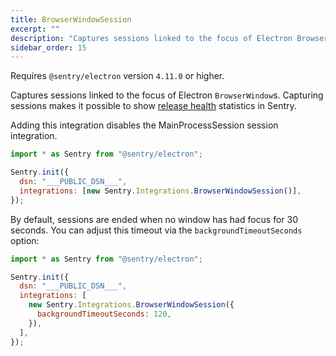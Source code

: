 ```yaml
---
title: BrowserWindowSession
excerpt: ""
description: "Captures sessions linked to the focus of Electron BrowserWindows."
sidebar_order: 15
---
```


Requires `@sentry/electron` version `4.11.0` or higher.

Captures sessions linked to the focus of Electron `BrowserWindow`s. Capturing
sessions makes it possible to show [release health](/product/releases/health/)
statistics in Sentry.

Adding this integration disables the <PlatformLink to="/configuration/integrations/mainprocesssession">MainProcessSession</PlatformLink>
session integration.

<SignInNote />

```javascript
import * as Sentry from "@sentry/electron";

Sentry.init({
  dsn: "___PUBLIC_DSN___",
  integrations: [new Sentry.Integrations.BrowserWindowSession()],
});
```

By default, sessions are ended when no window has had focus for 30
seconds. You can adjust this timeout via the `backgroundTimeoutSeconds` option:

```javascript
import * as Sentry from "@sentry/electron";

Sentry.init({
  dsn: "___PUBLIC_DSN___",
  integrations: [
    new Sentry.Integrations.BrowserWindowSession({
      backgroundTimeoutSeconds: 120,
    }),
  ],
});
```
